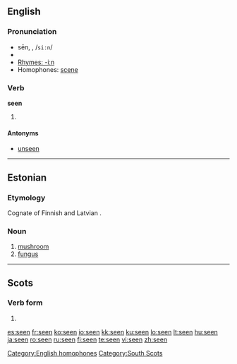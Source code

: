 {{see|Seen|sen}}
==English==

{{rank|heart|going|knew|206|seen|better|name|among}}

===Pronunciation===
* sēn, {{IPAchar|/siːn/}}, /<tt>si:n</tt>/
* {{audio|en-us-seen.ogg|Audio (US)}}
* [[Rhymes:English:-iːn|Rhymes: -iːn]]
* Homophones: [[scene]]

===Verb===
'''seen'''

# {{past participle of|[[see]]}}

====Antonyms====
* [[unseen]]

<!-- Please, add translations on the page for the base form "see"-->

[[Category:English homophones]]

----

==Estonian==
{{wikipedia|lang=et|Seened}}

===Etymology===
Cognate of Finnish {{term|sieni}} and Latvian {{term|sēne}}.

===Noun===
{{infl|et|noun|genitive|seene}}

# [[mushroom]]
# [[fungus]]

----

==Scots==

===Verb form===
{{infl|sco|verb form}}

# {{past participle of|[[sei]]}}

[[Category:South Scots]]

[[es:seen]]
[[fr:seen]]
[[ko:seen]]
[[io:seen]]
[[kk:seen]]
[[ku:seen]]
[[lo:seen]]
[[lt:seen]]
[[hu:seen]]
[[ja:seen]]
[[ro:seen]]
[[ru:seen]]
[[fi:seen]]
[[te:seen]]
[[vi:seen]]
[[zh:seen]]